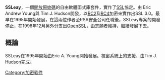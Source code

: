 {{unreferenced|time=2015-09-15T03:01:37+00:00}}
{{NoteTA|G1=IT}}
'''SSLeay'''，一個[[開放原始碼|開放原始碼]]的自由軟體函式庫套件，實作了[[SSL|SSL]]協定。由 Eric Andrew Young與 Tim J. Hudson開發，以[[RC2|RC2]]及[[RC4|RC4]]加密來實作出SSL 3.0。最早在1995年開始發展，在這兩位作者至RSA安全公司任職後，SSLeay專案的開發停止，在1998年12月另外分支出[[OpenSSL|OpenSSL]]，由志願者維持，繼續發展下去。

==概論==
SSLeay在1995年開始由Eric A. Young開始發展。視窗系統上的支援，由Tim J. Hudson完成。

{{TLS和SSL}}
{{加密软件}}

[[Category:加密软件|Category:加密软件]]